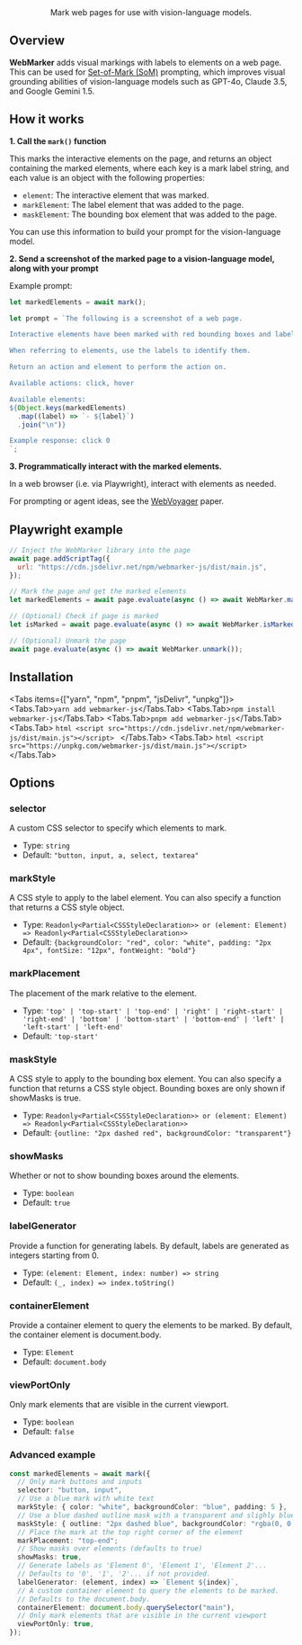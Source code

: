 
<p align="center">
  <Logo />
</p>

<br />

<p align="center">Mark web pages for use with vision-language models.</p>

<Demo />

## Overview

**WebMarker** adds visual markings with labels to elements on a web page. This can be used for [Set-of-Mark (SoM)](https://github.com/microsoft/SoM) prompting, which improves visual grounding abilities of vision-language models such as GPT-4o, Claude 3.5, and Google Gemini 1.5.

## How it works

**1. Call the `mark()` function**

This marks the interactive elements on the page, and returns an object containing the marked elements, where each key is a mark label string, and each value is an object with the following properties:

- `element`: The interactive element that was marked.
- `markElement`: The label element that was added to the page.
- `maskElement`: The bounding box element that was added to the page.

You can use this information to build your prompt for the vision-language model.

**2. Send a screenshot of the marked page to a vision-language model, along with your prompt**

Example prompt:

```javascript
let markedElements = await mark();

let prompt = `The following is a screenshot of a web page.

Interactive elements have been marked with red bounding boxes and labels.

When referring to elements, use the labels to identify them.

Return an action and element to perform the action on.

Available actions: click, hover

Available elements:
${Object.keys(markedElements)
  .map((label) => `- ${label}`)
  .join("\n")}

Example response: click 0
`;
```

**3. Programmatically interact with the marked elements.**

In a web browser (i.e. via Playwright), interact with elements as needed.

For prompting or agent ideas, see the [WebVoyager](https://arxiv.org/abs/2401.13919) paper.

## Playwright example

```javascript
// Inject the WebMarker library into the page
await page.addScriptTag({
  url: "https://cdn.jsdelivr.net/npm/webmarker-js/dist/main.js",
});

// Mark the page and get the marked elements
let markedElements = await page.evaluate(async () => await WebMarker.mark());

// (Optional) Check if page is marked
let isMarked = await page.evaluate(async () => await WebMarker.isMarked());

// (Optional) Unmark the page
await page.evaluate(async () => await WebMarker.unmark());
```

## Installation

<Tabs items={["yarn", "npm", "pnpm", "jsDelivr", "unpkg"]}>
  <Tabs.Tab>```yarn add webmarker-js```</Tabs.Tab>
  <Tabs.Tab>```npm install webmarker-js```</Tabs.Tab>
  <Tabs.Tab>```pnpm add webmarker-js```</Tabs.Tab>
  <Tabs.Tab>
    ```html
    <script src="https://cdn.jsdelivr.net/npm/webmarker-js/dist/main.js"></script>
    ```
  </Tabs.Tab>
  <Tabs.Tab>
    ```html
    <script src="https://unpkg.com/webmarker-js/dist/main.js"></script>
    ```
  </Tabs.Tab>
</Tabs>

## Options

### selector

A custom CSS selector to specify which elements to mark.

- Type: `string`
- Default: `"button, input, a, select, textarea"`

### markStyle

A CSS style to apply to the label element. You can also specify a function that returns a CSS style object.

- Type: `Readonly<Partial<CSSStyleDeclaration>> or (element: Element) => Readonly<Partial<CSSStyleDeclaration>>`
- Default: `{backgroundColor: "red", color: "white", padding: "2px 4px", fontSize: "12px", fontWeight: "bold"}`

### markPlacement

The placement of the mark relative to the element.

- Type: `'top' | 'top-start' | 'top-end' | 'right' | 'right-start' | 'right-end' | 'bottom' | 'bottom-start' | 'bottom-end' | 'left' | 'left-start' | 'left-end'`
- Default: `'top-start'`

### maskStyle

A CSS style to apply to the bounding box element. You can also specify a function that returns a CSS style object. Bounding boxes are only shown if showMasks is true.

- Type: `Readonly<Partial<CSSStyleDeclaration>> or (element: Element) => Readonly<Partial<CSSStyleDeclaration>>`
- Default: `{outline: "2px dashed red", backgroundColor: "transparent"}`

### showMasks

Whether or not to show bounding boxes around the elements.

- Type: `boolean`
- Default: `true`

### labelGenerator

Provide a function for generating labels. By default, labels are generated as integers starting from 0.

- Type: `(element: Element, index: number) => string`
- Default: `(_, index) => index.toString()`

### containerElement

Provide a container element to query the elements to be marked. By default, the container element is document.body.

- Type: `Element`
- Default: `document.body`

### viewPortOnly

Only mark elements that are visible in the current viewport.

- Type: `boolean`
- Default: `false`

### Advanced example

```typescript
const markedElements = await mark({
  // Only mark buttons and inputs
  selector: "button, input",
  // Use a blue mark with white text
  markStyle: { color: "white", backgroundColor: "blue", padding: 5 },
  // Use a blue dashed outline mask with a transparent and slighly blue background
  maskStyle: { outline: "2px dashed blue", backgroundColor: "rgba(0, 0, 255, 0.1)"},
  // Place the mark at the top right corner of the element
  markPlacement: "top-end";
  // Show masks over elements (defaults to true)
  showMasks: true,
  // Generate labels as 'Element 0', 'Element 1', 'Element 2'...
  // Defaults to '0', '1', '2'... if not provided.
  labelGenerator: (element, index) => `Element ${index}`,
  // A custom container element to query the elements to be marked.
  // Defaults to the document.body.
  containerElement: document.body.querySelector("main"),
  // Only mark elements that are visible in the current viewport
  viewPortOnly: true,
});
```
